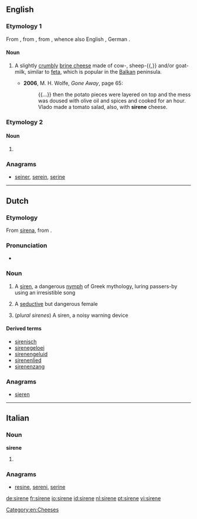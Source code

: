 ==English==

===Etymology 1===
From {{etyl|bg|en}} {{term|сирене|tr=sirene|lang=bg}}, from {{etyl|sla-pro|en}}, from {{etyl|ine-pro|en}} {{recons|suros|lang=ine-pro}}, whence also English {{term|sour|lang=en}}, German {{term|sauer|lang=de}}.

====Noun====
{{en-noun|?}}
{{wikipedia}}

# {{context|uncommon|lang=en}} A slightly [[crumbly]] [[brine cheese]] made of cow-, sheep-{{,}} and/or goat-milk, similar to [[feta]], which is popular in the [[Balkan]] peninsula.
#* '''2006''', M. H. Wolfe, ''Gone Away'', page 65:
#*: {{...}} then the potato pieces were layered on top and the mess was doused with olive oil and spices and cooked for an hour. Vlado made a tomato salad, also, with '''sirene''' cheese.

===Etymology 2===

====Noun====
{{en-noun}}

# {{context|possibly|_|dated|lang=en}} {{alternative spelling of|sirene}}

===Anagrams===
* [[seiner#English|seiner]], [[serein#English|serein]], [[serine#English|serine]]

[[Category:en:Cheeses]]

----

==Dutch==

===Etymology===
From {{etyl|la|nl}} [[sirena]], from {{etyl|grc|en}}.

===Pronunciation===
* {{IPA|/sirɛnə/|lang=nl}}

===Noun===
{{nl-noun|f|sirenen|pl2=sirenes|sirenetje}}

# A [[siren]], a dangerous [[nymph]] of Greek mythology, luring passers-by using an irresistible song
# {{context|figuratively|lang=nl}} A [[seductive]] but dangerous female
# (''plural sirenes'') A siren, a noisy warning device

====Derived terms====
* [[sirenisch]]
* [[sirenegeloei]] {{n}}
* [[sirenengeluid]] {{n}}
* [[sirenenlied]] {{n}}
* [[sirenenzang]] {{n}}

===Anagrams===
* [[sieren#Dutch|sieren]]

----

==Italian==

===Noun===
'''sirene''' {{f}}

# {{plural of|sirena|lang=it}}

===Anagrams===
* [[resine#Italian|resine]], [[sereni#Italian|sereni]], [[serine#Italian|serine]]

[[de:sirene]]
[[fr:sirene]]
[[io:sirene]]
[[id:sirene]]
[[nl:sirene]]
[[pt:sirene]]
[[vi:sirene]]
